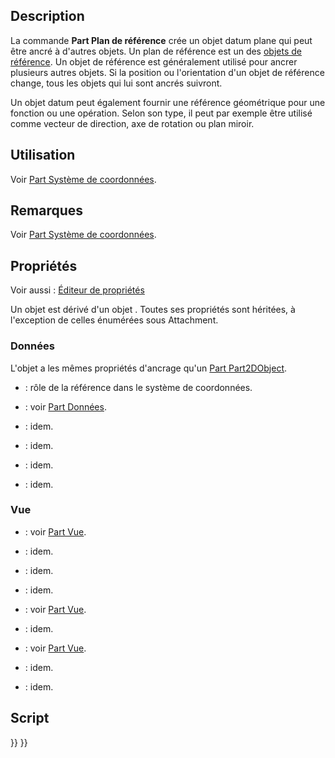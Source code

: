 <languages/>

{{Docnav/fr
|[[Part_CoordinateSystem/fr|Part Système de coordonnées]]
|[[Part_DatumLine/fr|Ligne de référence]]
|[[Std_Base/fr|Std Base]]
|IconL=Part_CoordinateSystem.svg
|IconR=Part_DatumLine.svg
|IconC=Freecad.svg
}}

{{GuiCommand/fr
|Name=Part DatumPlane
|Name/fr=Part Plan de référence
|Workbenches=Tous
|Version=1.1
|SeeAlso=[[Part_CoordinateSystem/fr|Part Système de coordonnées]], [[Part_DatumLine/fr|Part Ligne de référence]], [[Part_DatumPoint/fr|Part Point de référence]]
}}

<span id="Description"></span>
==Description==

La commande '''Part Plan de référence''' crée un objet datum plane qui peut être ancré à d'autres objets. Un plan de référence est un des [[Std_Base/fr#Part_Datums|objets de référence]]. Un objet de référence est généralement utilisé pour ancrer plusieurs autres objets. Si la position ou l'orientation d'un objet de référence change, tous les objets qui lui sont ancrés suivront.

Un objet datum peut également fournir une référence géométrique pour une fonction ou une opération. Selon son type, il peut par exemple être utilisé comme vecteur de direction, axe de rotation ou plan miroir.

<span id="Usage"></span>
==Utilisation==

Voir [[Part_CoordinateSystem/fr#Utilisation|Part Système de coordonnées]].

<span id="Notes"></span>
== Remarques ==

Voir [[Part_CoordinateSystem/fr#Remarque|Part Système de coordonnées]].

<span id="Properties"></span>
== Propriétés ==

Voir aussi : [[Property_editor/fr|Éditeur de propriétés]]

Un objet {{Incode|Part::DatumPlane}} est dérivé d'un objet {{Incode|App::Plane}}. Toutes ses propriétés sont héritées, à l'exception de celles énumérées sous Attachment.

<span id="Data"></span>
=== Données ===

{{Properties_Title|Attachment}}

L'objet a les mêmes propriétés d'ancrage qu'un [[Part_Part2DObject/fr#Donn.C3.A9es|Part Part2DObject]].

{{Properties_Title|Base}}

* {{PropertyData|Role|String}} : rôle de la référence dans le système de coordonnées.
* {{PropertyData|Placement|Placement}} : voir [[Part_Feature/fr#Données|Part Données]].
* {{PropertyData|Label|String}} : idem.
* {{PropertyData|Label2|String|hidden}} : idem.
* {{PropertyData|Expression Engine|ExpressionEngine|hidden}} : idem.
* {{PropertyData|Visibility|Bool|hidden}} : idem.

<span id="View"></span>
=== Vue ===

{{Properties_Title|Display Options}}

* {{PropertyView|Bounding Box|Bool}} : voir [[Part_Feature/fr#Vue|Part Vue]].
* {{PropertyView|Display Mode|Enumeration}} : idem.
* {{PropertyView|Show In Tree|Bool}} : idem.
* {{PropertyView|Visibility|Bool}} : idem.

{{Properties_Title|Object Style}}

* {{PropertyView|Shape Appearance|MaterialList}} : voir [[Part_Feature/fr#Vue|Part Vue]].
* {{PropertyView|Transparency|Percent}} : idem.

{{Properties_Title|Selection}}

* {{PropertyView|On Top When Selected|Enumeration}} : voir [[Part_Feature/fr#Vue|Part Vue]].
* {{PropertyView|Selectable|Bool}} : idem.
* {{PropertyView|Selection Style|Enumeration}} : idem.

<span id="Scripting"></span>
==Script==

{{Code|code=
import FreeCAD as App

doc = App.newDocument()
obj = doc.addObject("Part::DatumPlane", "DatumPlane")
doc.recompute()
}}


{{Docnav/fr
|[[Part_CoordinateSystem/fr|Part Système de coordonnées]]
|[[Part_DatumLine/fr|Ligne de référence]]
|[[Std_Base/fr|Std Base]]
|IconL=Part_CoordinateSystem.svg
|IconR=Part_DatumLine.svg
|IconC=Freecad.svg
}}

{{Std_Base_navi{{#translation:}}}}
{{Userdocnavi{{#translation:}}}}